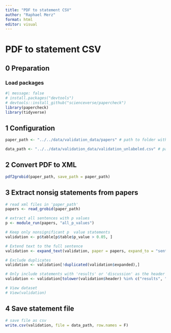 ```yaml
---
title: "PDF to statement CSV"
author: "Raphael Merz"
format: html
editor: visual
---
```


# PDF to statement CSV

## 0 Preparation

### Load packages

```r
#| message: false
# install.packages("devtools") 
# devtools::install_github("scienceverse/papercheck")
library(papercheck)
library(tidyverse)
```

## 1 Configuration

```r
paper_path <- "../../data/validation_data/papers" # path to folder with pdfs that should be converted; also saves xml files there

data_path <- "../../data/validation_data/validation_unlabeled.csv" # path to where the final csv with unlabeled statements should be stored
```

## 2 Convert PDF to XML

```r
pdf2grobid(paper_path, save_path = paper_path)
```

## 3 Extract nonsig statements from papers

```r
# read xml files in 'paper_path'
papers <- read_grobid(paper_path)

# extract all sentences with p values
p <- module_run(papers, "all_p_values")

# Keep only nonsignificant p  value statements
validation <- p$table[p$table$p_value > 0.05, ]

# Extend text to the full sentence
validation <- expand_text(validation, paper = papers, expand_to = "sentence", plus = 0, minus = 0)

# Exclude duplicates
validation <- validation[!duplicated(validation$expanded),]

# Only include statements with 'results' or 'discussion' as the header
validation <- validation[tolower(validation$header) %in% c("results", "discussion"), ]

# View dataset
# View(validation)
```

## 4 Save statement file

```r
# save file as csv
write.csv(validation, file = data_path, row.names = F)
```
